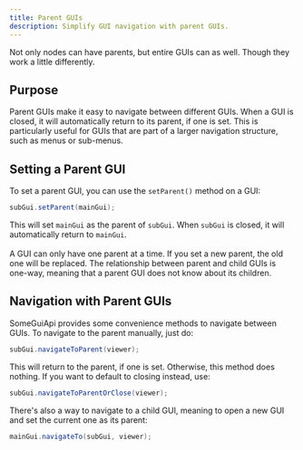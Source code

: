 ```yaml
---
title: Parent GUIs
description: Simplify GUI navigation with parent GUIs.
---
```


Not only nodes can have parents, but entire GUIs can as well. Though they work a little differently.

## Purpose

Parent GUIs make it easy to navigate between different GUIs. When a GUI is closed, it will automatically return to its parent, if one is set.
This is particularly useful for GUIs that are part of a larger navigation structure, such as menus or sub-menus.

## Setting a Parent GUI

To set a parent GUI, you can use the `setParent()` method on a GUI:

```java
subGui.setParent(mainGui);
```

This will set `mainGui` as the parent of `subGui`. When `subGui` is closed, it will automatically return to `mainGui`.\
\
A GUI can only have one parent at a time. If you set a new parent, the old one will be replaced.
The relationship between parent and child GUIs is one-way, meaning that a parent GUI does not know about its children.

## Navigation with Parent GUIs

SomeGuiApi provides some convenience methods to navigate between GUIs. To navigate to the parent manually, just do:

```java
subGui.navigateToParent(viewer);
```

This will return to the parent, if one is set. Otherwise, this method does nothing. If you want to default to closing instead, use:

```java
subGui.navigateToParentOrClose(viewer);
```

There's also a way to navigate to a child GUI, meaning to open a new GUI and set the current one as its parent:

```java
mainGui.navigateTo(subGui, viewer);
```
